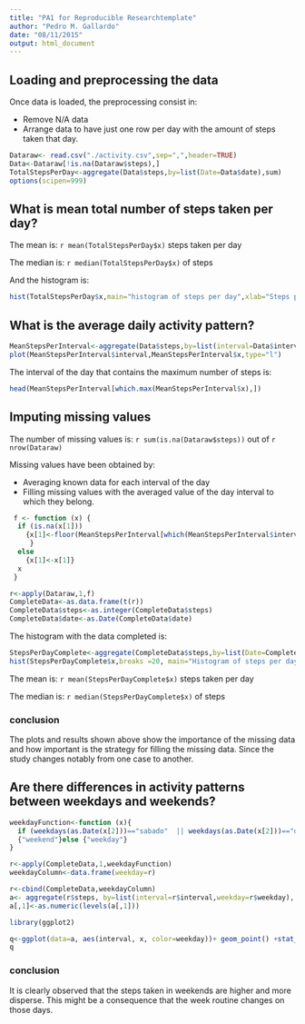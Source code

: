 ```yaml
---
title: "PA1 for Reproducible Researchtemplate"
author: "Pedro M. Gallardo"
date: "08/11/2015"
output: html_document
---
```

## Loading and preprocessing the data
Once data is loaded, the preprocessing consist in:

* Remove N/A data
* Arrange data to have just one row per day with the amount of steps taken that day.

```r
Dataraw<- read.csv("./activity.csv",sep=",",header=TRUE)
Data<-Dataraw[!is.na(Dataraw$steps),]
TotalStepsPerDay<-aggregate(Data$steps,by=list(Date=Data$date),sum)
options(scipen=999)

```

## What is mean total number of steps taken per day?

The mean is: `r mean(TotalStepsPerDay$x)` steps taken per day

The median is: `r median(TotalStepsPerDay$x) ` of steps 

And the histogram is:

```r
hist(TotalStepsPerDay$x,main="histogram of steps per day",xlab="Steps per Day")
```

## What is the average daily activity pattern?

```r
MeanStepsPerInterval<-aggregate(Data$steps,by=list(interval=Data$interval),mean)      
plot(MeanStepsPerInterval$interval,MeanStepsPerInterval$x,type="l")
```

The interval of the day that contains the maximum number of steps is:

```r
head(MeanStepsPerInterval[which.max(MeanStepsPerInterval$x),]) 
```

## Imputing missing values

The number of missing values is: `r sum(is.na(Dataraw$steps)) ` out of `r nrow(Dataraw) `

Missing values have been obtained by:

 * Averaging known data for each interval of the day
 * Filling missing values with the averaged value of the day interval to which they belong.
 
```r
 f <- function (x) {
  if (is.na(x[1]))
    {x[1]<-floor(MeanStepsPerInterval[which(MeanStepsPerInterval$interval==as.integer(x[3])),2])
     }
  else 
    {x[1]<-x[1]}
  x
 }

r<-apply(Dataraw,1,f)
CompleteData<-as.data.frame(t(r))
CompleteData$steps<-as.integer(CompleteData$steps)
CompleteData$date<-as.Date(CompleteData$date)

```

The histogram with the data completed is:
```r
StepsPerDayComplete<-aggregate(CompleteData$steps,by=list(Date=CompleteData$date),sum)
hist(StepsPerDayComplete$x,breaks =20, main="Histogram of steps per day",xlab="Steps per day")

```

The mean is: `r mean(StepsPerDayComplete$x)` steps taken per day

The median is: `r median(StepsPerDayComplete$x) ` of steps 

### conclusion

The plots and results shown above show the importance of the missing data and how important is the strategy for filling the missing data. Since the study changes notably from one case to another.

## Are there differences in activity patterns between weekdays and weekends?

```r
weekdayFunction<-function (x){
  if (weekdays(as.Date(x[2]))=="sabado"  || weekdays(as.Date(x[2]))=="domingo")
  {"weekend"}else {"weekday"}
}

r<-apply(CompleteData,1,weekdayFunction)
weekdayColumn<-data.frame(weekday=r)

r<-cbind(CompleteData,weekdayColumn)
a<- aggregate(r$steps, by=list(interval=r$interval,weekday=r$weekday), mean)
a[,1]<-as.numeric(levels(a[,1]))

library(ggplot2)

q<-ggplot(data=a, aes(interval, x, color=weekday))+ geom_point() +stat_smooth()
q
```

### conclusion 

It is clearly observed that the steps taken in  weekends are higher and more disperse. This might be a consequence that the week routine changes on those days.
